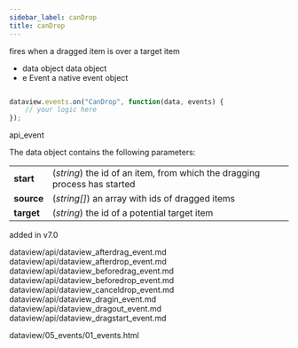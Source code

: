 ```yaml
---
sidebar_label: canDrop
title: canDrop
---
```



          


<Short>

fires when a dragged item is over a target item


</Short>



- data		object		data object
- e		    Event		a native event object


~~~js

dataview.events.on("CanDrop", function(data, events) {
    // your logic here
});


~~~
 api_event

<Descr>

The data object contains the following parameters:

<table class="webixdoc_links">
	<tbody>
        <tr>
			<td class="webixdoc_links0"><b>start</b></td>
			<td>(<i>string</i>) the id of an item, from which the dragging process has started</td>
		</tr>
        <tr>
			<td class="webixdoc_links0"><b>source</b></td>
			<td>(<i>string[]</i>) an array with ids of dragged items</td>
		</tr>
        <tr>
			<td class="webixdoc_links0"><b>target</b></td>
			<td>(<i>string</i>) the id of a potential target item</td>
		</tr>
    </tbody>
</table>



</Descr>


 added in v7.0


dataview/api/dataview_afterdrag_event.md
dataview/api/dataview_afterdrop_event.md
dataview/api/dataview_beforedrag_event.md
dataview/api/dataview_beforedrop_event.md
dataview/api/dataview_canceldrop_event.md
dataview/api/dataview_dragin_event.md
dataview/api/dataview_dragout_event.md
dataview/api/dataview_dragstart_event.md

 dataview/05_events/01_events.html